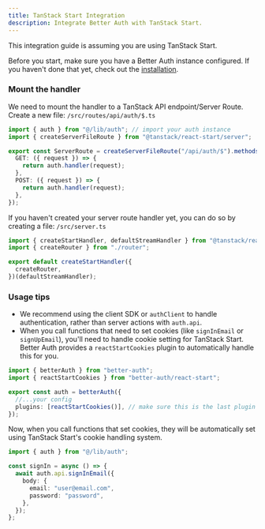 ```yaml
---
title: TanStack Start Integration
description: Integrate Better Auth with TanStack Start.
---
```


This integration guide is assuming you are using TanStack Start.

Before you start, make sure you have a Better Auth instance configured. If you haven't done that yet, check out the [installation](/docs/installation).

### Mount the handler

We need to mount the handler to a TanStack API endpoint/Server Route.
Create a new file: `/src/routes/api/auth/$.ts`

```ts title="src/routes/api/auth/$.ts"
import { auth } from "@/lib/auth"; // import your auth instance
import { createServerFileRoute } from "@tanstack/react-start/server";

export const ServerRoute = createServerFileRoute("/api/auth/$").methods({
  GET: ({ request }) => {
    return auth.handler(request);
  },
  POST: ({ request }) => {
    return auth.handler(request);
  },
});
```

If you haven't created your server route handler yet, you can do so by creating a file: `/src/server.ts`

```ts title="src/server.ts"
import { createStartHandler, defaultStreamHandler } from "@tanstack/react-start/server";
import { createRouter } from "./router";

export default createStartHandler({
  createRouter,
})(defaultStreamHandler);
```

### Usage tips

- We recommend using the client SDK or `authClient` to handle authentication, rather than server actions with `auth.api`.
- When you call functions that need to set cookies (like `signInEmail` or `signUpEmail`), you'll need to handle cookie setting for TanStack Start. Better Auth provides a `reactStartCookies` plugin to automatically handle this for you.

```ts title="src/lib/auth.ts"
import { betterAuth } from "better-auth";
import { reactStartCookies } from "better-auth/react-start";

export const auth = betterAuth({
  //...your config
  plugins: [reactStartCookies()], // make sure this is the last plugin in the array
});
```

Now, when you call functions that set cookies, they will be automatically set using TanStack Start's cookie handling system.

```ts
import { auth } from "@/lib/auth";

const signIn = async () => {
  await auth.api.signInEmail({
    body: {
      email: "user@email.com",
      password: "password",
    },
  });
};
```
